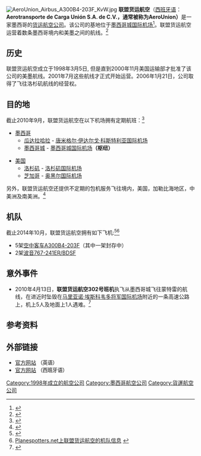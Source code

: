 {{Infobox Airline
|airline        = 联盟货运航空 <br> AeroUnion
|image          = AeroUnion Logo.png
|image_size     = 
|IATA           = 6R
|ICAO           = TNO
|callsign       = AEROUNION
|founded        = 1998年3月5日
|hubs           = {{MEX}} [[墨西哥城国际机场|墨西哥城国际机场]]
|focus_cities = 
|frequent_flyer =
|lounge         = 
|alliance       = 
|fleet_size     = 7
|destinations   = 4（定期航线）
|subsidiaries   = 
|headquarters   = {{MEX}} [[墨西哥城|墨西哥城]]
|key_people     = 
|website        = [http://www.aerounion.com.mx]
}}
[[File:AeroUnion_Airbus_A300B4-203F_KvW.jpg|thumb]]
'''联盟货运航空'''（[[西班牙语|西班牙语]]：'''Aerotransporte de Carga Unión S.A. de C.V.，通常被称为AeroUnion）'''是一家墨西哥的[[货运航空公司|货运航空公司]]。该公司的基地位于[[墨西哥城贝尼托·胡亚雷斯国际机场|墨西哥城国际机场]]<ref>{{Cite web |url=http://www.aerounion.com.mx/eng/ |title=公司主页 |access-date=2015-06-28 |archive-date=2021-02-27 |archive-url=https://web.archive.org/web/20210227002353/http://www.aerounion.com.mx/eng/ |dead-url=no }}</ref>。联盟货运航空运营着数条墨西哥境内和美墨之间的航线。<ref name="FI">{{cite news |title = Directory: World Airlines|work = [[Flight_International|Flight International]]|pages = 50–51|date = 2007-03-27}}</ref>

== 历史 ==
联盟货运航空成立于1998年3月5日, 但是直到2000年11月美国运输部才批准了该公司的美墨航线。2001年7月这些航线才正式开始运营。2006年1月21日，公司取得了飞往洛杉矶航线的经营权。

== 目的地 ==
截止2010年9月，联盟货运航空在以下机场拥有定期航班：<ref>{{Cite web |url=http://www.aerounion.com.mx/eng/about/routes/ |title=联盟货运航空官方航线图 |access-date=2015-06-28 |archive-date=2020-02-17 |archive-url=https://web.archive.org/web/20200217222020/http://www.aerounion.com.mx/eng/about/routes/ |dead-url=no }}</ref>
* [[墨西哥|墨西哥]]
** [[瓜达拉哈拉_(墨西哥)|瓜达拉哈拉]] - [[唐米格尔·伊达尔戈·科斯特利亚国际机场|唐米格尔·伊达尔戈·科斯特利亚国际机场]]
** [[墨西哥城|墨西哥城]] - [[墨西哥城贝尼托·胡亚雷斯国际机场|墨西哥城国际机场]]'''（枢纽）'''

* [[美国|美国]]
** [[洛杉矶|洛杉矶]] - [[洛杉磯國際機場|洛杉矶国际机场]]
** [[芝加哥|芝加哥]] - [[奥黑尔国际机场|奥黑尔国际机场]]
另外，联盟货运航空还提供不定期的包机服务飞往境内，美国，加勒比海地区，中美洲及南美洲。<ref>{{Cite web |url=http://www.aerounion.com.mx/eng/charters/ |title=存档副本 |access-date=2015-06-28 |archive-date=2020-02-21 |archive-url=https://web.archive.org/web/20200221181612/http://www.aerounion.com.mx/eng/charters/ |dead-url=no }}</ref>

== 机队 ==
截止2014年10月，联盟货运航空拥有如下飞机:<ref>{{Cite web |url=http://airfleets.net/flottecie/AeroUnion.htm |title=Airfleets.net上联盟航空的机队信息 |access-date=2015-06-28 |archive-date=2018-01-23 |archive-url=https://web.archive.org/web/20180123113630/http://www.airfleets.net/flottecie/AeroUnion.htm |dead-url=no }}</ref><ref>[http://www.planespotters.net/Airline/Aerotransporte-de-Carga-Union Planespotters.net上联盟货运航空的机队信息] {{Wayback|url=http://www.planespotters.net/Airline/Aerotransporte-de-Carga-Union |date=20150701070259 }}</ref>
* 5架[[空中客车A300|空中客车A300B4-203F]]（其中一架封存中）
* 2架[[波音767|波音767-241ER/BDSF]]

== 意外事件 ==
* 2010年4月13日，'''联盟货运航空302号班机'''执飞从墨西哥城飞往蒙特雷的航线，在进近时坠毁在[[马里亚诺·埃斯科韦多将军国际机场|马里亚诺·埃斯科韦多将军国际机场]]附近的一条高速公路上，机上5人及地面上1人遇难。<ref>{{Cite web |url=http://aviation-safety.net/database/record.php?id=20100413-1 |title=Aviation Safety Network上关于本次事故的信息 |accessdate=2015-06-28 |archive-date=2011-09-18 |archive-url=https://web.archive.org/web/20110918174837/http://aviation-safety.net/database/record.php?id=20100413-1 |dead-url=no }}</ref>

== 参考资料 ==
{{Reflist|2}}

== 外部链接 ==
* [http://www.aerounion.com.mx/eng/ 官方网站] {{Wayback|url=http://www.aerounion.com.mx/eng/ |date=20210227002353 }} <span class="languageicon" style="font-size:0.95em; font-weight:bold; color:#555;">（英语）</span>
* [http://www.aerounion.com.mx/ 官方网站] {{Wayback|url=http://www.aerounion.com.mx/ |date=20210331170624 }} <span class="languageicon" style="font-size:0.95em; font-weight:bold; color:#555;">（西班牙语）</span>
[[Category:1998年成立的航空公司|Category:1998年成立的航空公司]]
[[Category:墨西哥航空公司|Category:墨西哥航空公司]]
[[Category:貨運航空公司|Category:貨運航空公司]]